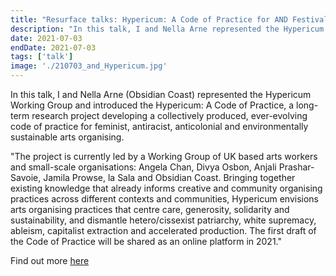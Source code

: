 ```yaml
---
title: "Resurface talks: Hypericum: A Code of Practice for AND Festival 2021"
description: "In this talk, I and Nella Arne represented the Hypericum Working Group and introduced the Hypericum: A Code of Practice, a long-term research project developing a collectively produced, ever-evolving code of practice for feminist, antiracist, anticolonial and environmentally sustainable arts organising.  "
date: 2021-07-03
endDate: 2021-07-03
tags: ['talk']
image: './210703_and_Hypericum.jpg'
---
```


In this talk, I and Nella Arne (Obsidian Coast) represented the Hypericum Working Group and introduced the Hypericum: A Code of Practice, a long-term research project developing a collectively produced, ever-evolving code of practice for feminist, antiracist, anticolonial and environmentally sustainable arts organising. 

"The project is currently led by a Working Group of UK based arts workers and small-scale organisations: Angela Chan, Divya Osbon, Anjali Prashar-Savoie, Jamila Prowse, la Sala and Obsidian Coast. Bringing together existing knowledge that already informs creative and community organising practices across different contexts and communities, Hypericum envisions arts organising practices that centre care, generosity, solidarity and sustainability, and dismantle hetero/cissexist patriarchy, white supremacy, ableism, capitalist extraction and accelerated production. The first draft of the Code of Practice will be shared as an online platform in 2021."

Find out more [here](https://www.andfestival.org.uk/live/)